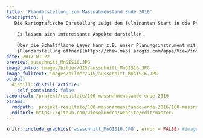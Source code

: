 ```yaml
---
title: 'Plandarstellung zum Massnahmenstand Ende 2016'
description: |
   Die kartografische Darstellung zeigt den fulminanten Start in die Phase 2 mit weit über 100 realisierten Lebensraumaufwertungen bis Ende des Jahres 2016.  
  
    Es lassen sich interessante Aspekte darstellen: 
  
    Über die Schaltfläche Layer kann z.B. unser Planungsinstrument mit den schematischen Vernetzungskorridoren angezeigt werden.  
    [Plandarstellung öffnen](https://zhaw.maps.arcgis.com/apps/View/index.html?appid=ef50669618af4f12911246b67674fce4&extent=8.4012,47.1373,8.9506,47.3063)
date: 2017-01-22
preview: ausschnitt_MnGIS16.JPG
image_intro: images/bilder/GIS/ausschnitt_MnGIS16.JPG
image_fulltext: images/bilder/GIS/ausschnitt_MnGIS16.JPG
output:
  distill::distill_article:
    self_contained: false
canonical: /projekt/resultate/100-massnahmenstande-ende-2016
params:
  rmdpath: _projekt-resultate/100-massnahmenstande-ende-2016/100-massnahmenstande-ende-2016.Rmd
  editurl: https://github.com/wieselundco/website/edit/master/
---
```



```r
knitr::include_graphics('ausschnitt_MnGIS16.JPG', error = FALSE) #images/bilder/GIS/ausschnitt_MnGIS16.JPG
```



```r



```

<!--http://wieselundco.ch/projekt/resultate/100-massnahmenstande-ende-2016-->
